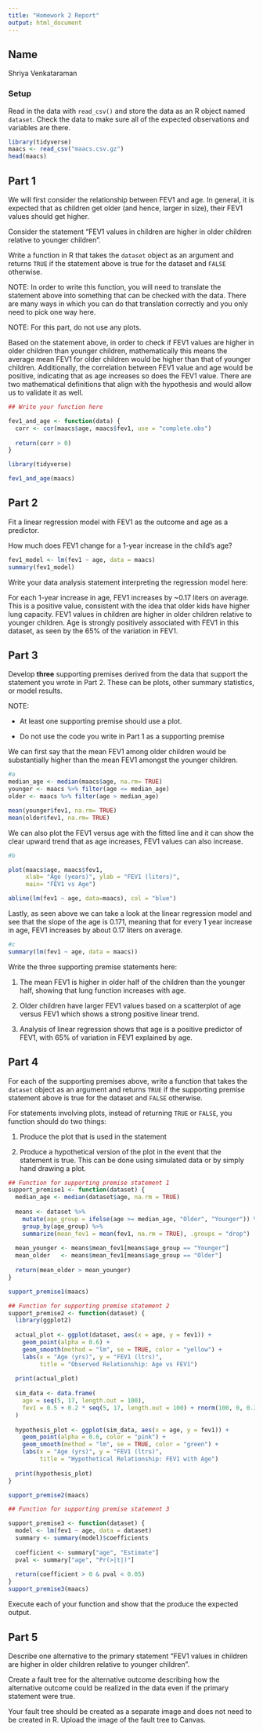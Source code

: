 ```yaml
---
title: "Homework 2 Report"
output: html_document
---
```



## Name

Shriya Venkataraman

### Setup

Read in the data with `read_csv()` and store the data as an R object named `dataset`. Check the data to make sure all of the expected observations and variables are there.


```r
library(tidyverse)
maacs <- read_csv("maacs.csv.gz")
head(maacs)
```

## Part 1

We will first consider the relationship between FEV1 and age. In general, it is expected that as children get older (and hence, larger in size), their FEV1 values should get higher. 

Consider the statement "FEV1 values in children are higher in older children relative to younger children". 

Write a function in R that takes the `dataset` object as an argument and returns `TRUE` if the statement above is true for the dataset and `FALSE` otherwise. 

NOTE: In order to write this function, you will need to translate the statement above into something that can be checked with the data. There are many ways in which you can do that translation correctly and you only need to pick one way here. 

NOTE: For this part, do not use any plots.

Based on the statement above, in order to check if FEV1 values are higher in older children than younger children, mathematically this means the average mean FEV1 for older children would be higher than that of younger children. Additionally, the correlation between FEV1 value and age would be positive, indicating that as age increases so does the FEV1 value. There are two mathematical definitions that align with the hypothesis and would allow us to validate it as well. 

```r
## Write your function here

fev1_and_age <- function(data) {
  corr <- cor(maacs$age, maacs$fev1, use = "complete.obs")
  
  return(corr > 0)
}

library(tidyverse)

fev1_and_age(maacs)

```


## Part 2

Fit a linear regression model with FEV1 as the outcome and age as a predictor.

How much does FEV1 change for a 1-year increase in the child's age? 

```r

fev1_model <- lm(fev1 ~ age, data = maacs)
summary(fev1_model)

```


Write your data analysis statement interpreting the regression model here:

For each 1-year increase in age, FEV1 increases by ~0.17 liters on average. This is a positive value, consistent with the idea that older kids have higher lung capacity. FEV1 values in children are higher in older children relative to younger children. Age is strongly positively associated with FEV1 in this dataset, as seen by the 65% of the variation in FEV1. 

## Part 3

Develop **three** supporting premises derived from the data that support the statement you wrote in Part 2. These can be plots, other summary statistics, or model results. 

NOTE: 

* At least one supporting premise should use a plot.

* Do not use the code you write in Part 1 as a supporting premise

We can first say that the mean FEV1 among older children would be substantially higher than the mean FEV1 amongst the younger children.

```r
#a 
median_age <- median(maacs$age, na.rm= TRUE)
younger <- maacs %>% filter(age <= median_age)
older <- maacs %>% filter(age > median_age)

mean(younger$fev1, na.rm= TRUE)
mean(older$fev1, na.rm= TRUE)


```

We can also plot the FEV1 versus age with the fitted line and it can show the clear upward trend that as age increases, FEV1 values can also increase.

```r
#b 

plot(maacs$age, maacs$fev1, 
     xlab= "Age (years)", ylab = "FEV1 (liters)", 
     main= "FEV1 vs Age")

abline(lm(fev1 ~ age, data=maacs), col = "blue")

```
Lastly, as seen above we can take a look at the linear regression model and see that the slope of the age is 0.171, meaning that for every 1 year increase in age, FEV1 increases by about 0.17 liters on average. 

```r
#c
summary(lm(fev1 ~ age, data = maacs))


```


Write the three supporting premise statements here:

1. The mean FEV1 is higher in older half of the children than the younger half, showing that lung function increases with age.

2. Older children have larger FEV1 values based on a scatterplot of age versus FEV1 which shows a strong positive linear trend. 

3. Analysis of linear regression shows that age is a positive predictor of FEV1, with 65% of variation in FEV1 explained by age.


## Part 4

For each of the supporting premises above, write a function that takes the `dataset` object as an argument and returns `TRUE` if the supporting premise statement above is true for the dataset and `FALSE` otherwise. 

For statements involving plots, instead of returning `TRUE` or `FALSE`, you function should do two things:

1. Produce the plot that is used in the statement

2. Produce a hypothetical version of the plot in the event that the statement is true. This can be done using simulated data or by simply hand drawing a plot.


```r
## Function for supporting premise statement 1
support_premise1 <- function(dataset) {
  median_age <- median(dataset$age, na.rm = TRUE)
  
  means <- dataset %>%
    mutate(age_group = ifelse(age >= median_age, "Older", "Younger")) %>%
    group_by(age_group) %>%
    summarize(mean_fev1 = mean(fev1, na.rm = TRUE), .groups = "drop")
  
  mean_younger <- means$mean_fev1[means$age_group == "Younger"]
  mean_older   <- means$mean_fev1[means$age_group == "Older"]
  
  return(mean_older > mean_younger)
}

support_premise1(maacs)

```


```r
## Function for supporting premise statement 2
support_premise2 <- function(dataset) {
  library(ggplot2)
  
  actual_plot <- ggplot(dataset, aes(x = age, y = fev1)) +
    geom_point(alpha = 0.6) +
    geom_smooth(method = "lm", se = TRUE, color = "yellow") +
    labs(x = "Age (yrs)", y = "FEV1 (ltrs)",
         title = "Observed Relationship: Age vs FEV1")
  
  print(actual_plot)
  
  sim_data <- data.frame(
    age = seq(5, 17, length.out = 100),
    fev1 = 0.5 + 0.2 * seq(5, 17, length.out = 100) + rnorm(100, 0, 0.2)
  )
  
  hypothesis_plot <- ggplot(sim_data, aes(x = age, y = fev1)) +
    geom_point(alpha = 0.6, color = "pink") +
    geom_smooth(method = "lm", se = TRUE, color = "green") +
    labs(x = "Age (yrs)", y = "FEV1 (ltrs)",
         title = "Hypothetical Relationship: FEV1 with Age")
  
  print(hypothesis_plot)
}

support_premise2(maacs)

```


```r
## Function for supporting premise statement 3

support_premise3 <- function(dataset) {
  model <- lm(fev1 ~ age, data = dataset)
  summary <- summary(model)$coefficients
  
  coefficient <- summary["age", "Estimate"]
  pval <- summary["age", "Pr(>|t|)"]
  
  return(coefficient > 0 & pval < 0.05)
}
support_premise3(maacs)

```

Execute each of your function and show that the produce the expected output.




## Part 5

Describe one alternative to the primary statement "FEV1 values in children are higher in older children relative to younger children". 

Create a fault tree for the alternative outcome describing how the alternative outcome could be realized in the data even if the primary statement were true.

Your fault tree should be created as a separate image and does not need to be created in R. Upload the image of the fault tree to Canvas.



